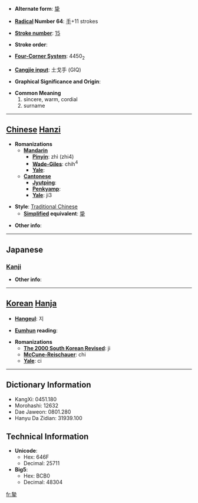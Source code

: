 * '''Alternate form''': [[挚]]

* '''[[Wiktionary:Chinese radical index| Radical]] Number 64''': [[Wiktionary:Chinese radical index 手|手]]+11 strokes

* '''[[Wiktionary:Chinese total strokes index|Stroke number]]''': [[Wiktionary:Chinese total strokes index 15|15]]

* '''Stroke order''': 

* '''[[Wiktionary:Chinese four corner index|Four-Corner System]]''': 4450<sub>2</sub>

* '''[[Wiktionary:Chinese Cangjie index|Cangjie input]]''': 土戈手 (GIQ)

* '''Graphical Significance and Origin''': 

* '''Common Meaning'''
*#sincere, warm, cordial
*# surname


----

== [[Chinese]] [[Hanzi]] ==

* '''Romanizations'''
** '''[[Mandarin]]'''
*** '''[[Pinyin]]''': zhì (zhi4)
*** '''[[Wade-Giles]]''': chih<sup>4</sup>
*** '''[[Yale]]''': 
** '''[[Cantonese]]'''
*** '''[[Jyutping]]''':
*** '''[[Penkyamp]]''': 
*** '''[[Yale]]''': ji3

* '''Style''': [[Traditional Chinese]] 
** '''[[Simplified Chinese|Simplified]] equivalent''': [[挚]]

* '''Other info''': 

----

==Japanese==
===[[Kanji]]===
{{kanji|on readings=[[し]] (shi)
|kun readings=[[いたる]] (itaru)
}}

* '''Other info''':  

----

== [[Korean]] [[Hanja]] ==

* '''[[Hangeul]]''': 지

* '''[[Eumhun]] reading''': 

* '''Romanizations'''
** '''[[The 2000 South Korean Revised Romanization|The 2000 South Korean Revised]]''': ji
** '''[[McCune-Reischauer]]''': chi
** '''[[Yale]]''': ci

----

== Dictionary Information ==

* KangXi: 0451.180
* Morohashi: 12632
* Dae Jaweon: 0801.280
* Hanyu Da Zidian: 31939.100

== Technical Information ==

* '''Unicode''':
** Hex: 646F
** Decimal: 25711
* '''Big5''':
** Hex: BCB0
** Decimal: 48304

[[fr:摯]]